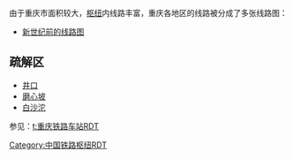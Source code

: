 
由于重庆市面积较大，[[重庆铁路枢纽|枢纽]]内线路丰富，重庆各地区的线路被分成了多张线路图：
{{Geographic Location
|name = 重庆铁路枢纽RDT
|中央 =  [[t:重庆铁路枢纽RDT/江西|长江-嘉陵江以西地区]]
|北=  
|東北 =  [[t:重庆铁路枢纽RDT/万州|万州区]]
|東 = [[t:重庆铁路枢纽RDT/江北|长江以北、嘉陵江以东地区]]<br>[[t:重庆铁路枢纽RDT/涪陵|涪陵区]]<br>[[t:重庆铁路枢纽RDT/黔江|黔江区]]
|東南 =  [[t:重庆铁路枢纽RDT/江东|巴南区、南岸区周边]]
|南 =  [[t:重庆铁路枢纽RDT/綦江|綦江区、原万盛区、南川区]]
|西南 =  [[t:重庆铁路枢纽RDT/江津|江津区]]
|西   =  [[t:重庆铁路枢纽RDT/永川|永川区、荣昌区、大足区]]
|西北 =  [[t:重庆铁路枢纽RDT/合川|合川区、北碚区周边]]
}}
*[[t:重庆铁路枢纽RDT/1997|新世纪前的线路图]]
== 疏解区 ==

* [[Template:重庆铁路枢纽RDT/井口疏解区|井口]]
* [[Template:重庆铁路枢纽RDT/磨心坡疏解区|磨心坡]]
* [[Template:重庆铁路枢纽RDT/白沙沱|白沙沱]]
参见：[[t:重庆铁路车站RDT]]

[[Category:中国铁路枢纽RDT]]
